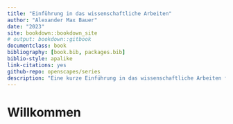 ```yaml
---
title: "Einführung in das wissenschaftliche Arbeiten"
author: "Alexander Max Bauer"
date: "2023"
site: bookdown::bookdown_site
# output: bookdown::gitbook
documentclass: book
bibliography: [book.bib, packages.bib]
biblio-style: apalike
link-citations: yes
github-repo: openscapes/series
description: "Eine kurze Einführung in das wissenschaftliche Arbeiten für das Fach Philosophie an der Universität Oldenburg."
---
```


# Willkommen {#willkommen}

